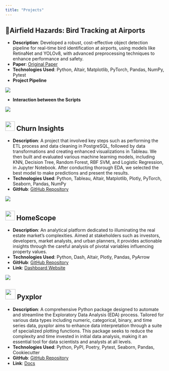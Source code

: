 ```yaml
---
title: "Projects"
---
```

## 🦅Airfield Hazards: Bird Tracking at Airports
- **Description**: Developed a robust, cost-effective object detection pipeline for real-time bird identification at airports, using models like RetinaNet and YOLOv8, with advanced preprocessing techniques to enhance performance and safety.
- **Paper**: [Original Paper](airbird.pdf)
- **Technologies Used**: Python, Altair, Matplotlib, PyTorch, Pandas, NumPy, Pytest
- **Project Pipeline**

![](img/Pipeline.png)

- **Interaction between the Scripts**

![](img/interaction.png)


## <img src="img/ChurnInsights_img.png" width='30' height='30'> Churn Insights

- **Description**: A project that involved key steps such as performing the ETL process and data cleaning in PostgreSQL, followed by data transformations and creating enhanced visualizations in Tableau. We then built and evaluated various machine learning models, including KNN, Decision Tree, Random Forest, RBF SVM, and Logistic Regression, in Jupyter Notebook. After conducting thorough EDA, we selected the best model to make predictions and present the results.
- **Technologies Used**: Python, Tableau, Altair, Matplotlib, Plotly, PyTorch, Seaborn, Pandas, NumPy
- **GitHub**: [GitHub Repository](https://github.com/iris0614/Churn-Insights-Project)

![](img/Churn_insights.gif)

## <img src="img/logo_main.png" width='30' height='30'> HomeScope

- **Description**: An analytical platform dedicated to illuminating the real estate market's complexities. Aimed at stakeholders such as investors, developers, market analysts, and urban planners, it provides actionable insights through the careful analysis of pivotal variables influencing property values.
- **Technologies Used**: Python, Dash, Altair, Plotly, Pandas, PyArrow
- **GitHub**: [GitHub Repository](https://github.com/UBC-MDS/DSCI-532_2024_5_HomeScope)
- **Link**: [Dashboard Website](https://dsci-532-2024-5-homescope.onrender.com/)


![](img/homescope.gif)

## <img src="img/pyxplor_logo.png" width='32' height='32'> Pyxplor

- **Description**: A comprehensive Python package designed to automate and streamline the Exploratory Data Analysis (EDA) process. Tailored for various data types including numeric, categorical, binary, and time series data, pyxplor aims to enhance data interpretation through a suite of specialized plotting functions. This package seeks to reduce the complexity and time invested in initial data analysis, making it an essential tool for data scientists and analysts at all levels.
- **Technologies Used**: Python, PyPI, Poetry, Pytest, Seaborn, Pandas, Cookiecutter
- **GitHub**: [GitHub Repository](https://github.com/UBC-MDS/PyXplor)
- **Link**: [Docs](https://pyxplor.readthedocs.io/en/latest/?badge=latest)



